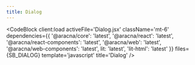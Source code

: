 ```yaml
---
title: Dialog
---
```



<DialogComponentBlock client:load />

<CodeBlock
  client:load
  activeFile='Dialog.jsx'
  className='mt-6'
  dependencies={{
    '@aracna/core': 'latest',
    '@aracna/react': 'latest',
    '@aracna/react-components': 'latest',
    '@aracna/web': 'latest',
    '@aracna/web-components': 'latest',
    lit: 'latest',
    'lit-html': 'latest'
  }}
  files={SB_DIALOG}
  template='javascript'
  title='Dialog'
/>
